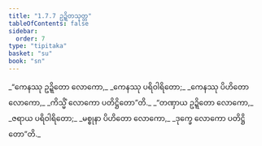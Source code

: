 ```yaml
---
title: "1.7.7 ဥဍ္ဍိတသုတ္တ"
tableOfContents: false
sidebar:
  order: 7
type: "tipitaka"
basket: "su"
book: "sn"
---
```



<DynamicBreadcrumb />

<Division number="67" book="sn" e="ch" v="18" p="289">

<Paragraph number="323" type="verses" book="sn">
_“ကေနဿု ဥဍ္ဍိတော လောကော,_  
_ကေနဿု ပရိဝါရိတော;_  
_ကေနဿု ပိဟိတော လောကော,_  
_ကိသ္မိံ လောကော ပတိဋ္ဌိတော”တိ._  

</Paragraph>

<Paragraph number="324" type="verses" book="sn">
_“တဏှာယ ဥဍ္ဍိတော လောကော,_  
_ဇရာယ ပရိဝါရိတော;_  
_မစ္စုနာ ပိဟိတော လောကော,_  
_ဒုက္ခေ လောကော ပတိဋ္ဌိတော”တိ._
</Paragraph>
</Division>